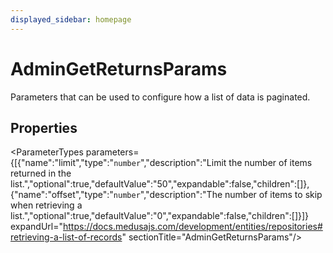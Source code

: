 ```yaml
---
displayed_sidebar: homepage
---
```



# AdminGetReturnsParams

Parameters that can be used to configure how a list of data is paginated.

## Properties

<ParameterTypes parameters={[{"name":"limit","type":"`number`","description":"Limit the number of items returned in the list.","optional":true,"defaultValue":"50","expandable":false,"children":[]},{"name":"offset","type":"`number`","description":"The number of items to skip when retrieving a list.","optional":true,"defaultValue":"0","expandable":false,"children":[]}]} expandUrl="https://docs.medusajs.com/development/entities/repositories#retrieving-a-list-of-records" sectionTitle="AdminGetReturnsParams"/>
